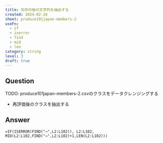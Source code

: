 ```yaml
---
title: 矢印の後の文字列を抽出する
created: 2024-02-26
sheet: produce101japan-members-2
useFn:
  - if
  - iserror
  - find
  - mid
  - len
category: string
level: 3
draft: true
---
```


## Question

TODO: produce101japan-members-2.csvのクラスをデータクレンジングする

- 再評価後のクラスを抽出する

## Answer

```
=IF(ISERROR(FIND("→",L2:L102)), L2:L102, MID(L2:L102,FIND("→",L2:L102)+1,LEN(L2:L102)))
```

